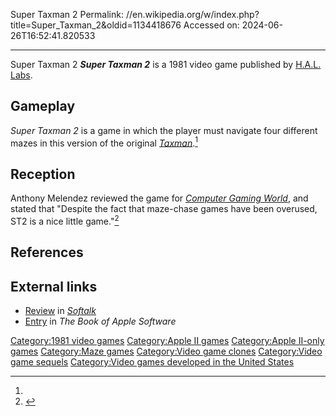 Super Taxman 2
Permalink: //en.wikipedia.org/w/index.php?title=Super_Taxman_2&oldid=1134418676
Accessed on: 2024-06-26T16:52:41.820533



------
Super Taxman 2
{{Short description|1981 video game}}
{{Infobox video game
| collapsible = 
| state = 
| italic title = 
| title = Super Taxman 2
| image = SuperTaxman2 cover.jpg
| alt = 
| caption = 
| developer = Brian Fitzgerald
| publisher = [[H.A.L. Labs]]
| series = 
| engine = 
| platforms = [[Apple II]]
| released = 1981
| genre = Maze
| modes = 
}}'''''Super Taxman 2''''' is a 1981 video game published by [[H.A.L. Labs]].

==Gameplay==
''Super Taxman 2'' is a game in which the player must navigate four different mazes in this version of the original ''[[Taxman (video game)|Taxman]]''.<ref name="CGW9"/>

==Reception==
Anthony Melendez reviewed the game for ''[[Computer Gaming World]]'', and stated that "Despite the fact that maze-chase games have been overused, ST2 is a nice little game."<ref name="CGW9">{{cite magazine |last=Melendez |first=Anthony |title=Micro-Reviews |magazine=Computer Gaming World |date=Mar–Apr 1983 |volume=1 |issue=9 |pages=42–43}}</ref>

==References==
{{Reflist}}

==External links==
*[https://archive.org/details/softalkv3n05jan1983/page/144/mode/2up Review] in ''[[Softalk]]''
*[https://archive.org/details/bookofapplesoftware6thed1986/page/n431/mode/2up Entry] in ''The Book of Apple Software''

[[Category:1981 video games]]
[[Category:Apple II games]]
[[Category:Apple II-only games]]
[[Category:Maze games]]
[[Category:Video game clones]]
[[Category:Video game sequels]]
[[Category:Video games developed in the United States]]